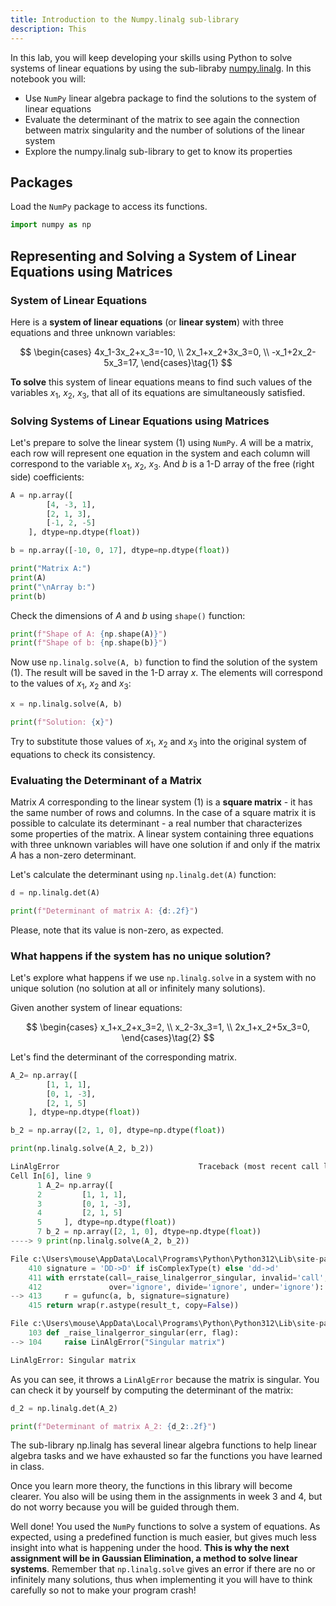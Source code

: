```yaml
---
title: Introduction to the Numpy.linalg sub-library
description: This 
---
```


In this lab, you will keep developing your skills using Python to solve systems of linear equations by using the sub-libraby [numpy.linalg](https://numpy.org/doc/stable/reference/routines.linalg.html). In this notebook you will:

- Use `NumPy` linear algebra package to find the solutions to the system of linear equations
- Evaluate the determinant of the matrix to see again the connection between matrix singularity and the number of solutions of the linear system
- Explore the numpy.linalg sub-library to get to know its properties

## Packages

Load the `NumPy` package to access its functions.

```py
import numpy as np 
```

## Representing and Solving a System of Linear Equations using Matrices

### System of Linear Equations

Here is a **system of linear equations** (or **linear system**) with three equations and three unknown variables:


$$
\begin{cases} 
4x_1-3x_2+x_3=-10, \\ 2x_1+x_2+3x_3=0, \\ -x_1+2x_2-5x_3=17, \end{cases}\tag{1}
$$

**To solve** this system of linear equations means to find such values of the variables $x_1$, $x_2$, $x_3$, that all of its equations are simultaneously satisfied.

### Solving Systems of Linear Equations using Matrices

Let's prepare to solve the linear system $(1)$ using `NumPy`. $A$ will be a matrix, each row will represent one equation in the system and each column will correspond to the variable $x_1$, $x_2$, $x_3$. And $b$ is a 1-D array of the free (right side) coefficients:

```py
A = np.array([
        [4, -3, 1],
        [2, 1, 3],
        [-1, 2, -5]
    ], dtype=np.dtype(float))

b = np.array([-10, 0, 17], dtype=np.dtype(float))

print("Matrix A:")
print(A)
print("\nArray b:")
print(b)
```

Check the dimensions of $A$ and $b$ using `shape()` function:

```py
print(f"Shape of A: {np.shape(A)}")
print(f"Shape of b: {np.shape(b)}")
```

Now use `np.linalg.solve(A, b)` function to find the solution of the system $(1)$. The result will be saved in the 1-D array $x$. The elements will correspond to the values of $x_1$, $x_2$ and $x_3$:

```py
x = np.linalg.solve(A, b)

print(f"Solution: {x}")
```

Try to substitute those values of $x_1$, $x_2$ and $x_3$ into the original system of equations to check its consistency.

### Evaluating the Determinant of a Matrix

Matrix $A$ corresponding to the linear system $(1)$ is a **square matrix** - it has the same number of rows and columns. In the case of a square matrix it is possible to calculate its determinant - a real number that characterizes some properties of the matrix. A linear system containing three equations with three unknown variables will have one solution if and only if the matrix $A$ has a non-zero determinant.

Let's calculate the determinant using `np.linalg.det(A)` function:

```py
d = np.linalg.det(A)

print(f"Determinant of matrix A: {d:.2f}")
```
<Callout>
Please, note that its value is non-zero, as expected.
</Callout>

### What happens if the system has no unique solution?

Let's explore what happens if we use `np.linalg.solve` in a system with no unique solution (no solution at all or infinitely many solutions).

Given another system of linear equations:

$$
\begin{cases} 
x_1+x_2+x_3=2, \\ x_2-3x_3=1, \\ 2x_1+x_2+5x_3=0, \end{cases}\tag{2}
$$

Let's find the determinant of the corresponding matrix.


```py
A_2= np.array([
        [1, 1, 1],
        [0, 1, -3],
        [2, 1, 5]
    ], dtype=np.dtype(float))

b_2 = np.array([2, 1, 0], dtype=np.dtype(float))

print(np.linalg.solve(A_2, b_2))
```



```py
LinAlgError                               Traceback (most recent call last)
Cell In[6], line 9
      1 A_2= np.array([
      2         [1, 1, 1],
      3         [0, 1, -3],
      4         [2, 1, 5]
      5     ], dtype=np.dtype(float))
      7 b_2 = np.array([2, 1, 0], dtype=np.dtype(float))
----> 9 print(np.linalg.solve(A_2, b_2))

File c:\Users\mouse\AppData\Local\Programs\Python\Python312\Lib\site-packages\numpy\linalg\_linalg.py:413, in solve(a, b)
    410 signature = 'DD->D' if isComplexType(t) else 'dd->d'
    411 with errstate(call=_raise_linalgerror_singular, invalid='call',
    412               over='ignore', divide='ignore', under='ignore'):
--> 413     r = gufunc(a, b, signature=signature)
    415 return wrap(r.astype(result_t, copy=False))

File c:\Users\mouse\AppData\Local\Programs\Python\Python312\Lib\site-packages\numpy\linalg\_linalg.py:104, in _raise_linalgerror_singular(err, flag)
    103 def _raise_linalgerror_singular(err, flag):
--> 104     raise LinAlgError("Singular matrix")

LinAlgError: Singular matrix
```

As you can see, it throws a `LinAlgError` because the matrix is singular. You can check it by yourself by computing the determinant of the matrix:

```py
d_2 = np.linalg.det(A_2)

print(f"Determinant of matrix A_2: {d_2:.2f}")
```
The sub-library np.linalg has several linear algebra functions to help linear algebra tasks and we have exhausted so far the functions you have learned in class. 

Once you learn more theory, the functions in this library will become clearer. You also will be using them in the assignments in week 3 and 4, but do not worry because you will be guided through them.

Well done! You used the `NumPy` functions to solve a system of equations. As expected, using a predefined function is much easier, but gives much less insight into what is happening under the hood. **This is why the next assignment will be in Gaussian Elimination, a method to solve linear systems**. Remember that `np.linalg.solve` gives an error if there are no or infinitely many solutions, thus when implementing it you will have to think carefully so not to make your program crash!